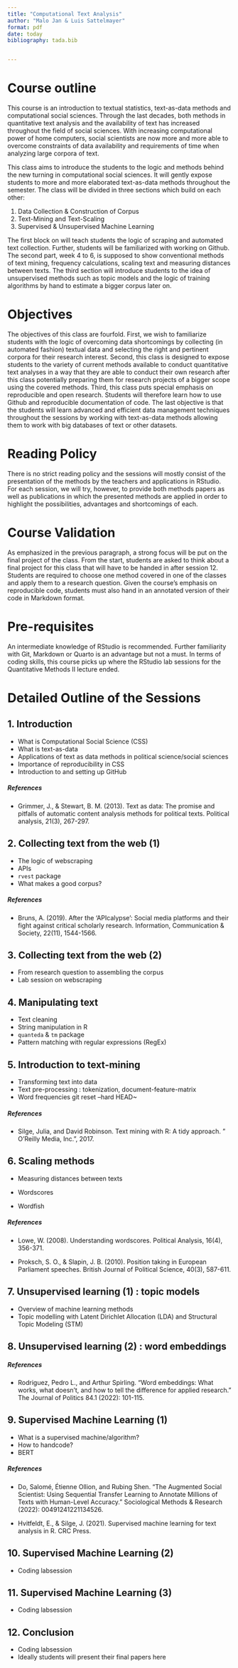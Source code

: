 ```yaml
---
title: "Computational Text Analysis"
author: "Malo Jan & Luis Sattelmayer"
format: pdf
date: today
bibliography: tada.bib


---
```


# Course outline
This course is an introduction to textual statistics, text-as-data methods and computational social sciences. Through the last decades, both methods in quantitative text analysis and the availability of text has increased throughout the field of social sciences. With increasing computational power of home computers, social scientists are now more and more able to overcome constraints of data availability and requirements of time when analyzing large corpora of text. \par
This class aims to introduce the students to the logic and methods behind the new turning in computational social sciences. It will gently expose students to more and more elaborated text-as-data methods throughout the semester. The class will be divided in three sections which build on each other: 

1. Data Collection \& Construction of Corpus
2. Text-Mining and Text-Scaling
3. Supervised & Unsupervised Machine Learning

The first block on \textit{Data Collection \& Construction of Corpus} will teach students the logic of scraping and automated text collection. Further, students will be familiarized with working on Github. The second part, week 4 to 6, is supposed to show conventional methods of text mining, frequency calculations, scaling text and measuring distances between texts. The third section will introduce students to the idea of unsupervised methods such as topic models and the logic of training algorithms by hand to estimate a bigger corpus later on.




# Objectives
The objectives of this class are fourfold. First, we wish to familiarize students with the logic of overcoming data shortcomings by collecting (in automated fashion) textual data and selecting the right and pertinent corpora for their research interest. Second, this class is designed to expose students to the variety of current methods available to conduct quantitative text analyses in a way that they are able to conduct their own research after this class potentially preparing them for research projects of a bigger scope using the covered methods. Third, this class puts special emphasis on reproducible and open research. Students will therefore learn how to use Github and reproducible documentation of code. The last objective is that the students will learn advanced and efficient data management techniques throughout the sessions by working with text-as-data methods allowing them to work with big databases of text or other datasets. \par  

# Reading Policy
There is no strict reading policy and the sessions will mostly consist of the presentation of the methods by the teachers and applications in RStudio. For each session, we will try, however, to provide both methods papers as well as publications in which the presented methods are applied in order to highlight the possibilities, advantages and shortcomings of each.

# Course Validation
As emphasized in the previous paragraph, a strong focus will be put on the final project of the class. From the start, students are asked to think about a final project for this class that will have to be handed in after session 12. Students are required to choose one method covered in one of the classes and apply them to a research question. Given the course's emphasis on reproducible code, students must also hand in an annotated version of their code in Markdown format. \par


# Pre-requisites
An intermediate knowledge of RStudio is recommended. Further familiarity with Git, Markdown or Quarto is an advantage but not a must. In terms of coding skills, this course picks up where the RStudio lab sessions for the Quantitative Methods II lecture ended.



\pagebreak
# Detailed Outline of the Sessions

## 1. Introduction

- What is Computational Social Science (CSS)
- What is text-as-data
- Applications of text as data methods in political science/social sciences
- Importance of reproducibility in CSS
- Introduction to and setting up GitHub

##### References

- Grimmer, J., & Stewart, B. M. (2013). Text as data: The promise and pitfalls of automatic content analysis methods for political texts. Political analysis, 21(3), 267-297.

## 2. Collecting text from the web (1)
- The logic of webscraping
- APIs
- `rvest` package
- What makes a good corpus?

##### References

- Bruns, A. (2019). After the ‘APIcalypse’: Social media platforms and their fight against critical scholarly research. Information, Communication & Society, 22(11), 1544-1566.

## 3. Collecting text from the web (2)
- From research question to assembling the corpus
- Lab session on webscraping


## 4. Manipulating text

- Text cleaning
- String manipulation in R 
- `quanteda` \& `tm` package 
- Pattern matching with regular expressions (RegEx)

## 5. Introduction to text-mining

- Transforming text into data
- Text pre-processing : tokenization, document-feature-matrix
- Word frequencies
git reset --hard HEAD~

##### References

- Silge, Julia, and David Robinson. Text mining with R: A tidy approach. " O'Reilly Media, Inc.", 2017.

## 6. Scaling methods
- Measuring distances between texts

- Wordscores
- Wordfish

##### References

- Lowe, W. (2008). Understanding wordscores. Political Analysis, 16(4), 356-371.

- Proksch, S. O., & Slapin, J. B. (2010). Position taking in European Parliament speeches. British Journal of Political Science, 40(3), 587-611.

## 7. Unsupervised learning (1) : topic models

- Overview of machine learning methods
- Topic modelling with Latent Dirichlet Allocation (LDA) and Structural Topic Modeling (STM)

## 8. Unsupervised learning (2) : word embeddings



##### References

- Rodriguez, Pedro L., and Arthur Spirling. "Word embeddings: What works, what doesn’t, and how to tell the difference for applied research." The Journal of Politics 84.1 (2022): 101-115.


## 9. Supervised Machine Learning (1)
- What is a supervised machine/algorithm?
- How to handcode?
- BERT 

##### References

- Do, Salomé, Étienne Ollion, and Rubing Shen. "The Augmented Social Scientist: Using Sequential Transfer Learning to Annotate Millions of Texts with Human-Level Accuracy." Sociological Methods & Research (2022): 00491241221134526.

- Hvitfeldt, E., & Silge, J. (2021). Supervised machine learning for text analysis in R. CRC Press.

## 10. Supervised Machine Learning (2)
- Coding labsession


## 11. Supervised Machine Learning (3)
- Coding labsession

## 12. Conclusion
- Coding labsession
- Ideally students will present their final papers here

